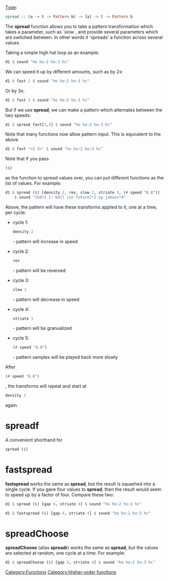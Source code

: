 {{DISPLAYTITLE:spread}} 

[[Type signature|Type]]: <syntaxhighlight lang="haskell" inline>spread :: (a -> t -> Pattern b) -> [a] -> t -> Pattern b</syntaxhighlight>

The '''spread''' function allows you to take a pattern transformation
which takes a parameter, such as `slow`, and provide several
parameters which are switched between. In other words it 'spreads' a
function across several values.

Taking a simple high hat loop as an example:

<syntaxhighlight lang="haskell" inline>d1 $ sound "ho ho:2 ho:3 hc"</syntaxhighlight>

We can speed it up by different amounts, such as by 2x:

<syntaxhighlight lang="haskell" inline>d1 $ fast 2 $ sound "ho ho:2 ho:3 hc"</syntaxhighlight>

Or by 3x:

<syntaxhighlight lang="haskell" inline>d1 $ fast 3 $ sound "ho ho:2 ho:3 hc"</syntaxhighlight>

But if we use '''spread''', we can make a pattern which alternates between
the two speeds:

<syntaxhighlight lang="haskell" inline>d1 $ spread fast[2,3] $ sound "ho ho:2 ho:3 hc"</syntaxhighlight>

Note that many functions now allow pattern input.  This is equivalent to the above

<syntaxhighlight lang="haskell" inline>d1 $ fast "<2 3>" $ sound "ho ho:2 ho:3 hc"</syntaxhighlight>


Note that if you pass <syntaxhighlight lang="haskell" inline>($)</syntaxhighlight> as the function to spread values over, you
can put different functions as the list of values. For example:

<syntaxhighlight lang="haskell" inline>d1 $ spread ($) [density 2, rev, slow 2, striate 3, (# speed "0.8")]
    $ sound "[bd*2 [~ bd]] [sn future]*2 cp jvbass*4"</syntaxhighlight>

Above, the pattern will have these transforms applied to it, one at a time, per cycle:
* cycle 1: <syntaxhighlight lang="haskell" inline>density 2</syntaxhighlight> - pattern will increase in speed
* cycle 2: <syntaxhighlight lang="haskell" inline>rev</syntaxhighlight> - pattern will be reversed
* cycle 3: <syntaxhighlight lang="haskell" inline>slow 2</syntaxhighlight> - pattern will decrease in speed
* cycle 4: <syntaxhighlight lang="haskell" inline>striate 3</syntaxhighlight> - pattern will be granualized
* cycle 5: <syntaxhighlight lang="haskell" inline>(# speed "0.8")</syntaxhighlight> - pattern samples will be played back more slowly
After <syntaxhighlight lang="haskell" inline>(# speed "0.8")</syntaxhighlight>, the transforms will repeat and start at <syntaxhighlight lang="haskell" inline>density 2</syntaxhighlight> again.

= spreadf =
A convenient shorthand for <syntaxhighlight lang="haskell" inline>spread ($)</syntaxhighlight>

= fastspread =

'''fastspread''' works the same as '''spread''', but the result is squashed into a single cycle. If you gave four values to '''spread''', then the result would seem to speed up by a factor of four. Compare these two:

<syntaxhighlight lang="haskell" inline>d1 $ spread ($) [gap 4, striate 4] $ sound "ho ho:2 ho:3 hc"</syntaxhighlight>

<syntaxhighlight lang="haskell" inline>d1 $ fastspread ($) [gap 4, striate 4] $ sound "ho ho:2 ho:3 hc"</syntaxhighlight>


= spreadChoose =

'''spreadChoose''' (alias '''spreadr''') works the same as '''spread''', but the values are selected at random, one cycle at a time.  For example:

<syntaxhighlight lang="haskell" inline>d1 $ spreadChoose ($) [gap 4, striate 4] $ sound "ho ho:2 ho:3 hc"</syntaxhighlight>


[[Category:Functions]] [[Category:Higher-order functions]]